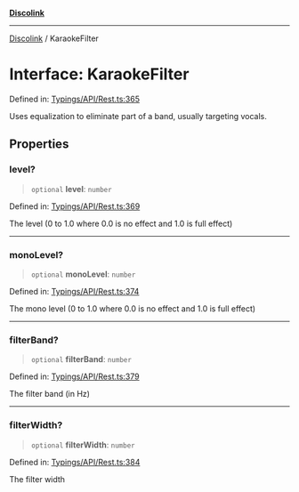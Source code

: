 [**Discolink**](../README.md)

***

[Discolink](../globals.md) / KaraokeFilter

# Interface: KaraokeFilter

Defined in: [Typings/API/Rest.ts:365](https://github.com/Archayu/discolink/blob/ddfd70ea55cc6996bf3567765f64fb3824cd3f79/src/Typings/API/Rest.ts#L365)

Uses equalization to eliminate part of a band, usually targeting vocals.

## Properties

### level?

> `optional` **level**: `number`

Defined in: [Typings/API/Rest.ts:369](https://github.com/Archayu/discolink/blob/ddfd70ea55cc6996bf3567765f64fb3824cd3f79/src/Typings/API/Rest.ts#L369)

The level (0 to 1.0 where 0.0 is no effect and 1.0 is full effect)

***

### monoLevel?

> `optional` **monoLevel**: `number`

Defined in: [Typings/API/Rest.ts:374](https://github.com/Archayu/discolink/blob/ddfd70ea55cc6996bf3567765f64fb3824cd3f79/src/Typings/API/Rest.ts#L374)

The mono level (0 to 1.0 where 0.0 is no effect and 1.0 is full effect)

***

### filterBand?

> `optional` **filterBand**: `number`

Defined in: [Typings/API/Rest.ts:379](https://github.com/Archayu/discolink/blob/ddfd70ea55cc6996bf3567765f64fb3824cd3f79/src/Typings/API/Rest.ts#L379)

The filter band (in Hz)

***

### filterWidth?

> `optional` **filterWidth**: `number`

Defined in: [Typings/API/Rest.ts:384](https://github.com/Archayu/discolink/blob/ddfd70ea55cc6996bf3567765f64fb3824cd3f79/src/Typings/API/Rest.ts#L384)

The filter width
